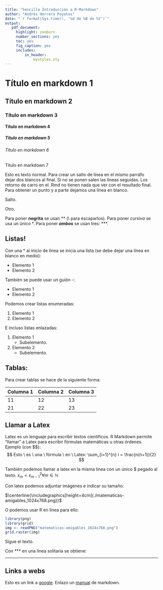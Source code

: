 ```yaml
---
title: "Sencilla Introducción a R-Markdown"
author: "Andrés Herrera Poyatos"
date: "`r format(Sys.time(), '%d de %B de %Y')`"
output:
   pdf_document:
     highlight: zenburn
     number_sections: yes
     toc: yes
     fig_caption: yes
     includes:
         in_header:
             mystyles.sty
---
```


# Título en markdown 1 #

## Título en markdown 2 ##

### Título en markdown 3 ###

#### Título en markdown 4 ####

##### Título en markdown 5 #####

###### Título en markdown 6 ######

####### Título en markdown 7 #######


Esto es texto normal. Para crear un salto de línea en el mismo parráfo  
dejar dos blancos al final. Si no se ponen salen las líneas seguidas. Los retorno de carro
en el .Rmd no tienen nada que ver con el resultado final. Para obtener un punto y a parte
dejamos una línea en blanco.

Salto.

Otro.

Para poner **negrita** se usan \*\* (\\ para escaparlos).
Para poner *cursiva* se usa un único \*.
Para poner ***ambos*** se usan tres: \*\*\*.

## Listas! ##

Con una \* al inicio de línea se inicia una lista (se debe dejar una línea en blanco en medio):

* Elemento 1
* Elemento 2

También se puede usar un guión -:

- Elemento 1
- Elemento 2

Podemos crear listas enumeradas:

1. Elemento 1
2. Elemento 2

E incluso listas enlazadas:

1. Elemento 1
    - Subelemento.
2. Elemento 2
    - Subelemento.

## Tablas: ##

Para crear tablas se hace de la siguiente forma:

| Columna 1 | Columna 2 | Columna 3 |
|-----------|-----------|-----------|
| 11 | 12 | 13 |
| 21 | 22 | 23 |

## Llamar a Latex ##

Latex es un lenguaje para escribir textos científicos. R Markdown permite "llamar" a Latex
para escribir fórmulas matemáticas u otras órdenes. Ejemplo (con \$\$):
$$ Esto \ es \ una \ fórmula \ en \ Latex: \sum_{i=1}^{n} i = \frac{n(n+1)}{2} $$

También podemos llamar a latex en la misma línea con un único \$ pegado al texto. $x_m = x_{m-1}^2 \forall m \in \mathbb{N}$

Con latex podemos adjuntar imágenes e indicar su tamaño:

$\centerline{\includegraphics[height=4cm]{./matematicas-amigables_1024x768.png}}$

O podemos usar R en línea para ello:

```r
library(png)
library(grid)
img <- readPNG("matematicas-amigables_1024x768.png")
grid.raster(img)
```

Sigue el texto.

Con \*\*\* en una linea solitaria se obtiene:

***

## Links a webs ##

Esto es un link a [google](www.google.com).
Enlazo un [manual](http://joedicastro.com/pages/markdown.html#mark2) de markdown.

